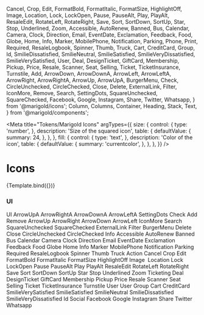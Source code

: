   Cancel,
  Crop,
  Edit,
  FormatBold,
  FormatItalic,
  FormatSize,
  HighlightOff,
  Image,
  Location,
  Lock,
  LockOpen,
  Pause,
  PauseAlt,
  Play,
  PlayAlt,
  ResaleEdit,
  RotateLeft,
  RotateRight,
  Save,
  Sort,
  SortDown,
  SortUp,
  Star,
  Stop,
  Underlined,
  Zoom,
  Accessible,
  AutoRenew,
  Banned,
  Bus,
  Calendar,
  Camera,
  Clock,
  Direction,
  Email,
  EventDate,
  Exclamation,
  Feedback,
  Food,
  Globe,
  Home,
  Info,
  Marker,
  MobilePhone,
  Notification,
  Parking,
  Phone,
  Print,
  Required,
  ResaleLogbook,
  Spinner,
  Thumb,
  Truck,
  Cart,
  CreditCard,
  Group,
  Id,
  SmilieDissatisfied,
  SmilieNeutral,
  SmilieSatisfied,
  SmilieVeryDissatisfied,
  SmilieVerySatisfied,
  User,
  Deal,
  DesignTicket,
  GiftCard,
  Membership,
  Pickup,
  Price,
  Resale,
  Scanner,
  Seat,
  Selling,
  Ticket,
  TicketInsurance,
  Turnstile,
  Add,
  ArrowDown,
  ArrowDownA,
  ArrowLeft,
  ArrowLeftA,
  ArrowRight,
  ArrowRightA,
  ArrowUp,
  ArrowUpA,
  BurgerMenu,
  Check,
  CircleUnchecked,
  CircleChecked,
  Close,
  Delete,
  ExternalLink,
  Filter,
  IconMore,
  Remove,
  Search,
  SettingDots,
  SquareUnchecked,
  SquareChecked,
  Facebook,
  Google,
  Instagram,
  Share,
  Twitter,
  Whatsapp,
} from '@marigold/icons';
  Column,
  Columns,
  Container,
  Heading,
  Stack,
  Text,
} from '@marigold/components';

<Meta
  title="Tokens/Marigold Icons"
  argTypes={{
    size: {
      control: {
        type: 'number',
      },
      description: 'Size of the squared icon',
      table: {
        defaultValue: {
          summary: 24,
        },
      },
    },
    fill: {
      control: {
        type: 'text',
      },
      description: 'Color of the icon',
      table: {
        defaultValue: {
          summary: 'currentcolor',
        },
      },
    },
  }}
/>

# Icons


<Canvas>
  <Story name="Example">{Template.bind({})}</Story>
</Canvas>

<ArgsTable story="Example" />

### UI

<Canvas>
  <Story name="UI">
    <Columns space={8}>
      <Column width={4}>
        <Heading>UI</Heading>
        <Container
          className={useStyles({
            css: {
              bg: 'white',
              p: '8px',
              display: 'flex',
              justifyContent: 'space-between',
            },
          })}
        >
          <Text>ArrowUpA</Text>
          <ArrowUpA />
        </Container>
        <Container
          className={useStyles({
            css: {
              bg: '#e9e7eb',
              p: '8px',
              display: 'flex',
              justifyContent: 'space-between',
            },
          })}
        >
          <Text>ArrowRightA</Text>
          <ArrowRightA />
        </Container>
        <Container
          className={useStyles({
            css: {
              bg: 'white',
              p: '8px',
              display: 'flex',
              justifyContent: 'space-between',
            },
          })}
        >
          <Text>ArrowDownA</Text>
          <ArrowDownA />
        </Container>
        <Container
          className={useStyles({
            css: {
              bg: '#e9e7eb',
              p: '8px',
              display: 'flex',
              justifyContent: 'space-between',
            },
          })}
        >
          <Text>ArrowLeftA</Text>
          <ArrowLeftA />
        </Container>
        <Container
          className={useStyles({
            css: {
              bg: 'white',
              p: '8px',
              display: 'flex',
              justifyContent: 'space-between',
            },
          })}
        >
          <Text>SettingDots</Text>
          <SettingDots />
        </Container>
        <Container
          className={useStyles({
            css: {
              bg: '#e9e7eb',
              p: '8px',
              display: 'flex',
              justifyContent: 'space-between',
            },
          })}
        >
          <Text>Check</Text>
          <Check />
        </Container>
        <Container
          className={useStyles({
            css: {
              bg: 'white',
              p: '8px',
              display: 'flex',
              justifyContent: 'space-between',
            },
          })}
        >
          <Text>Add</Text>
          <Add />
        </Container>
      </Column>
      <Column width={4}>
        <Container
          className={useStyles({
            css: {
              bg: '#e9e7eb',
              p: '8px',
              display: 'flex',
              justifyContent: 'space-between',
            },
          })}
        >
          <Text>Remove</Text>
          <Remove />
        </Container>
        <Container
          className={useStyles({
            css: {
              bg: 'white',
              p: '8px',
              display: 'flex',
              justifyContent: 'space-between',
            },
          })}
        >
          <Text>ArrowUp</Text>
          <ArrowUp />
        </Container>
        <Container
          className={useStyles({
            css: {
              bg: '#e9e7eb',
              p: '8px',
              display: 'flex',
              justifyContent: 'space-between',
            },
          })}
        >
          <Text>ArrowRight</Text>
          <ArrowRight />
        </Container>
        <Container
          className={useStyles({
            css: {
              bg: 'white',
              p: '8px',
              display: 'flex',
              justifyContent: 'space-between',
            },
          })}
        >
          <Text>ArrowDown</Text>
          <ArrowDown />
        </Container>
        <Container
          className={useStyles({
            css: {
              bg: '#e9e7eb',
              p: '8px',
              display: 'flex',
              justifyContent: 'space-between',
            },
          })}
        >
          <Text>ArrowLeft</Text>
          <ArrowLeft />
        </Container>
        <Container
          className={useStyles({
            css: {
              bg: 'white',
              p: '8px',
              display: 'flex',
              justifyContent: 'space-between',
            },
          })}
        >
          <Text>IconMore</Text>
          <IconMore />
        </Container>
        <Container
          className={useStyles({
            css: {
              bg: '#e9e7eb',
              p: '8px',
              display: 'flex',
              justifyContent: 'space-between',
            },
          })}
        >
          <Text>Search</Text>
          <Search />
        </Container>
        <Container
          className={useStyles({
            css: {
              bg: 'white',
              p: '8px',
              display: 'flex',
              justifyContent: 'space-between',
            },
          })}
        >
          <Text>SquareUnchecked</Text>
          <SquareUnchecked />
        </Container>
      </Column>
      <Column width={4}>
        <Container
          className={useStyles({
            css: {
              bg: '#e9e7eb',
              p: '8px',
              display: 'flex',
              justifyContent: 'space-between',
            },
          })}
        >
          <Text>SquareChecked</Text>
          <SquareChecked />
        </Container>
        <Container
          className={useStyles({
            css: {
              bg: 'white',
              p: '8px',
              display: 'flex',
              justifyContent: 'space-between',
            },
          })}
        >
          <Text>ExternalLink</Text>
          <ExternalLink />
        </Container>
        <Container
          className={useStyles({
            css: {
              bg: '#e9e7eb',
              p: '8px',
              display: 'flex',
              justifyContent: 'space-between',
            },
          })}
        >
          <Text>Filter</Text>
          <Filter />
        </Container>
        <Container
          className={useStyles({
            css: {
              bg: 'white',
              p: '8px',
              display: 'flex',
              justifyContent: 'space-between',
            },
          })}
        >
          <Text>BurgerMenu</Text>
          <BurgerMenu />
        </Container>
        <Container
          className={useStyles({
            css: {
              bg: '#e9e7eb',
              p: '8px',
              display: 'flex',
              justifyContent: 'space-between',
            },
          })}
        >
          <Text>Delete</Text>
          <Delete />
        </Container>
        <Container
          className={useStyles({
            css: {
              bg: 'white',
              p: '8px',
              display: 'flex',
              justifyContent: 'space-between',
            },
          })}
        >
          <Text>Close</Text>
          <Close />
        </Container>
        <Container
          className={useStyles({
            css: {
              bg: '#e9e7eb',
              p: '8px',
              display: 'flex',
              justifyContent: 'space-between',
            },
          })}
        >
          <Text>CircleUnchecked</Text>
          <CircleUnchecked />
        </Container>
        <Container
          className={useStyles({
            css: {
              bg: 'white',
              p: '8px',
              display: 'flex',
              justifyContent: 'space-between',
            },
          })}
        >
          <Text>CircleChecked</Text>
          <CircleChecked />
        </Container>
      </Column>
    </Columns>
  </Story>
  <Story name="Info">
    <Columns space={8}>
      <Column width={4}>
        <Heading>Info</Heading>
        <Container
          className={useStyles({
            css: {
              bg: 'white',
              p: '8px',
              display: 'flex',
              justifyContent: 'space-between',
            },
          })}
        >
          <Text>Accessible</Text>
          <Accessible />
        </Container>
        <Container
          className={useStyles({
            css: {
              bg: '#e9e7eb',
              p: '8px',
              display: 'flex',
              justifyContent: 'space-between',
            },
          })}
        >
          <Text>AutoRenew</Text>
          <AutoRenew />
        </Container>
        <Container
          className={useStyles({
            css: {
              bg: 'white',
              p: '8px',
              display: 'flex',
              justifyContent: 'space-between',
            },
          })}
        >
          <Text>Banned</Text>
          <Banned />
        </Container>
        <Container
          className={useStyles({
            css: {
              bg: '#e9e7eb',
              p: '8px',
              display: 'flex',
              justifyContent: 'space-between',
            },
          })}
        >
          <Text>Bus</Text>
          <Bus />
        </Container>
        <Container
          className={useStyles({
            css: {
              bg: 'white',
              p: '8px',
              display: 'flex',
              justifyContent: 'space-between',
            },
          })}
        >
          <Text>Calendar</Text>
          <Calendar />
        </Container>
        <Container
          className={useStyles({
            css: {
              bg: '#e9e7eb',
              p: '8px',
              display: 'flex',
              justifyContent: 'space-between',
            },
          })}
        >
          <Text>Camera</Text>
          <Camera />
        </Container>
        <Container
          className={useStyles({
            css: {
              bg: 'white',
              p: '8px',
              display: 'flex',
              justifyContent: 'space-between',
            },
          })}
        >
          <Text>Clock</Text>
          <Clock />
        </Container>
        <Container
          className={useStyles({
            css: {
              bg: '#e9e7eb',
              p: '8px',
              display: 'flex',
              justifyContent: 'space-between',
            },
          })}
        >
          <Text>Direction</Text>
          <Direction />
        </Container>
      </Column>
      <Column width={4}>
        <Container
          className={useStyles({
            css: {
              bg: 'white',
              p: '8px',
              display: 'flex',
              justifyContent: 'space-between',
            },
          })}
        >
          <Text>Email</Text>
          <Email />
        </Container>
        <Container
          className={useStyles({
            css: {
              bg: '#e9e7eb',
              p: '8px',
              display: 'flex',
              justifyContent: 'space-between',
            },
          })}
        >
          <Text>EventDate</Text>
          <EventDate />
        </Container>
        <Container
          className={useStyles({
            css: {
              bg: 'white',
              p: '8px',
              display: 'flex',
              justifyContent: 'space-between',
            },
          })}
        >
          <Text>Exclamation</Text>
          <Exclamation />
        </Container>
        <Container
          className={useStyles({
            css: {
              bg: '#e9e7eb',
              p: '8px',
              display: 'flex',
              justifyContent: 'space-between',
            },
          })}
        >
          <Text>Feedback</Text>
          <Feedback />
        </Container>
        <Container
          className={useStyles({
            css: {
              bg: 'white',
              p: '8px',
              display: 'flex',
              justifyContent: 'space-between',
            },
          })}
        >
          <Text>Food</Text>
          <Food />
        </Container>
        <Container
          className={useStyles({
            css: {
              bg: '#e9e7eb',
              p: '8px',
              display: 'flex',
              justifyContent: 'space-between',
            },
          })}
        >
          <Text>Globe</Text>
          <Globe />
        </Container>
        <Container
          className={useStyles({
            css: {
              bg: 'white',
              p: '8px',
              display: 'flex',
              justifyContent: 'space-between',
            },
          })}
        >
          <Text>Home</Text>
          <Home />
        </Container>
        <Container
          className={useStyles({
            css: {
              bg: '#e9e7eb',
              p: '8px',
              display: 'flex',
              justifyContent: 'space-between',
            },
          })}
        >
          <Text>Info</Text>
          <Info />
        </Container>
        <Container
          className={useStyles({
            css: {
              bg: 'white',
              p: '8px',
              display: 'flex',
              justifyContent: 'space-between',
            },
          })}
        >
          <Text>Marker</Text>
          <Marker />
        </Container>
      </Column>
      <Column width={4}>
        <Container
          className={useStyles({
            css: {
              bg: '#e9e7eb',
              p: '8px',
              display: 'flex',
              justifyContent: 'space-between',
            },
          })}
        >
          <Text>MobilePhone</Text>
          <MobilePhone />
        </Container>
        <Container
          className={useStyles({
            css: {
              bg: 'white',
              p: '8px',
              display: 'flex',
              justifyContent: 'space-between',
            },
          })}
        >
          <Text>Notification</Text>
          <Notification />
        </Container>
        <Container
          className={useStyles({
            css: {
              bg: '#e9e7eb',
              p: '8px',
              display: 'flex',
              justifyContent: 'space-between',
            },
          })}
        >
          <Text>Parking</Text>
          <Parking />
        </Container>
        <Container
          className={useStyles({
            css: {
              bg: 'white',
              p: '8px',
              display: 'flex',
              justifyContent: 'space-between',
            },
          })}
        >
          <Text>Required</Text>
          <Required />
        </Container>
        <Container
          className={useStyles({
            css: {
              bg: '#e9e7eb',
              p: '8px',
              display: 'flex',
              justifyContent: 'space-between',
            },
          })}
        >
          <Text>ResaleLogbook</Text>
          <ResaleLogbook />
        </Container>
        <Container
          className={useStyles({
            css: {
              bg: 'white',
              p: '8px',
              display: 'flex',
              justifyContent: 'space-between',
            },
          })}
        >
          <Text>Spinner</Text>
          <Spinner />
        </Container>
        <Container
          className={useStyles({
            css: {
              bg: '#e9e7eb',
              p: '8px',
              display: 'flex',
              justifyContent: 'space-between',
            },
          })}
        >
          <Text>Thumb</Text>
          <Thumb />
        </Container>
        <Container
          className={useStyles({
            css: {
              bg: 'white',
              p: '8px',
              display: 'flex',
              justifyContent: 'space-between',
            },
          })}
        >
          <Text>Truck</Text>
          <Truck />
        </Container>
      </Column>
    </Columns>
  </Story>
  <Story name="Action">
    <Columns space={8}>
      <Column width={4}>
        <Heading>Action</Heading>
        <Container
          className={useStyles({
            css: {
              bg: 'white',
              p: '8px',
              display: 'flex',
              justifyContent: 'space-between',
            },
          })}
        >
          <Text>Cancel</Text>
          <Cancel />
        </Container>
        <Container
          className={useStyles({
            css: {
              bg: '#e9e7eb',
              p: '8px',
              display: 'flex',
              justifyContent: 'space-between',
            },
          })}
        >
          <Text>Crop</Text>
          <Crop />
        </Container>
        <Container
          className={useStyles({
            css: {
              bg: 'white',
              p: '8px',
              display: 'flex',
              justifyContent: 'space-between',
            },
          })}
        >
          <Text>Edit</Text>
          <Edit />
        </Container>
        <Container
          className={useStyles({
            css: {
              bg: '#e9e7eb',
              p: '8px',
              display: 'flex',
              justifyContent: 'space-between',
            },
          })}
        >
          <Text>FormatBold</Text>
          <FormatBold />
        </Container>
        <Container
          className={useStyles({
            css: {
              bg: 'white',
              p: '8px',
              display: 'flex',
              justifyContent: 'space-between',
            },
          })}
        >
          <Text>FormatItalic</Text>
          <FormatItalic />
        </Container>
        <Container
          className={useStyles({
            css: {
              bg: '#e9e7eb',
              p: '8px',
              display: 'flex',
              justifyContent: 'space-between',
            },
          })}
        >
          <Text>FormatSize</Text>
          <FormatSize />
        </Container>
        <Container
          className={useStyles({
            css: {
              bg: 'white',
              p: '8px',
              display: 'flex',
              justifyContent: 'space-between',
            },
          })}
        >
          <Text>HighlightOff</Text>
          <HighlightOff />
        </Container>
        <Container
          className={useStyles({
            css: {
              bg: '#e9e7eb',
              p: '8px',
              display: 'flex',
              justifyContent: 'space-between',
            },
          })}
        >
          <Text>Image</Text>
          <Image />
        </Container>
      </Column>
      <Column width={4}>
        <Container
          className={useStyles({
            css: {
              bg: 'white',
              p: '8px',
              display: 'flex',
              justifyContent: 'space-between',
            },
          })}
        >
          <Text>Location</Text>
          <Location />
        </Container>
        <Container
          className={useStyles({
            css: {
              bg: '#e9e7eb',
              p: '8px',
              display: 'flex',
              justifyContent: 'space-between',
            },
          })}
        >
          <Text>Lock</Text>
          <Lock />
        </Container>
        <Container
          className={useStyles({
            css: {
              bg: 'white',
              p: '8px',
              display: 'flex',
              justifyContent: 'space-between',
            },
          })}
        >
          <Text>LockOpen</Text>
          <LockOpen />
        </Container>
        <Container
          className={useStyles({
            css: {
              bg: '#e9e7eb',
              p: '8px',
              display: 'flex',
              justifyContent: 'space-between',
            },
          })}
        >
          <Text>Pause</Text>
          <Pause />
        </Container>
        <Container
          className={useStyles({
            css: {
              bg: 'white',
              p: '8px',
              display: 'flex',
              justifyContent: 'space-between',
            },
          })}
        >
          <Text>PauseAlt</Text>
          <PauseAlt />
        </Container>
        <Container
          className={useStyles({
            css: {
              bg: '#e9e7eb',
              p: '8px',
              display: 'flex',
              justifyContent: 'space-between',
            },
          })}
        >
          <Text>Play</Text>
          <Play />
        </Container>
        <Container
          className={useStyles({
            css: {
              bg: 'white',
              p: '8px',
              display: 'flex',
              justifyContent: 'space-between',
            },
          })}
        >
          <Text>PlayAlt</Text>
          <PlayAlt />
        </Container>
        <Container
          className={useStyles({
            css: {
              bg: '#e9e7eb',
              p: '8px',
              display: 'flex',
              justifyContent: 'space-between',
            },
          })}
        >
          <Text>ResaleEdit</Text>
          <ResaleEdit />
        </Container>
        <Container
          className={useStyles({
            css: {
              bg: 'white',
              p: '8px',
              display: 'flex',
              justifyContent: 'space-between',
            },
          })}
        >
          <Text>RotateLeft</Text>
          <RotateLeft />
        </Container>
      </Column>
      <Column width={4}>
        <Container
          className={useStyles({
            css: {
              bg: '#e9e7eb',
              p: '8px',
              display: 'flex',
              justifyContent: 'space-between',
            },
          })}
        >
          <Text>RotateRight</Text>
          <RotateRight />
        </Container>
        <Container
          className={useStyles({
            css: {
              bg: 'white',
              p: '8px',
              display: 'flex',
              justifyContent: 'space-between',
            },
          })}
        >
          <Text>Save</Text>
          <Save />
        </Container>
        <Container
          className={useStyles({
            css: {
              bg: '#e9e7eb',
              p: '8px',
              display: 'flex',
              justifyContent: 'space-between',
            },
          })}
        >
          <Text>Sort</Text>
          <Sort />
        </Container>
        <Container
          className={useStyles({
            css: {
              bg: 'white',
              p: '8px',
              display: 'flex',
              justifyContent: 'space-between',
            },
          })}
        >
          <Text>SortDown</Text>
          <SortDown />
        </Container>
        <Container
          className={useStyles({
            css: {
              bg: '#e9e7eb',
              p: '8px',
              display: 'flex',
              justifyContent: 'space-between',
            },
          })}
        >
          <Text>SortUp</Text>
          <SortUp />
        </Container>
        <Container
          className={useStyles({
            css: {
              bg: 'white',
              p: '8px',
              display: 'flex',
              justifyContent: 'space-between',
            },
          })}
        >
          <Text>Star</Text>
          <Star />
        </Container>
        <Container
          className={useStyles({
            css: {
              bg: '#e9e7eb',
              p: '8px',
              display: 'flex',
              justifyContent: 'space-between',
            },
          })}
        >
          <Text>Stop</Text>
          <Stop />
        </Container>
        <Container
          className={useStyles({
            css: {
              bg: 'white',
              p: '8px',
              display: 'flex',
              justifyContent: 'space-between',
            },
          })}
        >
          <Text>Underlined</Text>
          <Underlined />
        </Container>
        <Container
          className={useStyles({
            css: {
              bg: '#e9e7eb',
              p: '8px',
              display: 'flex',
              justifyContent: 'space-between',
            },
          })}
        >
          <Text>Zoom</Text>
          <Zoom />
        </Container>
      </Column>
    </Columns>
  </Story>
  <Story name="Ticketing">
    <Columns space={8}>
      <Column width={4}>
        <Heading>Ticketing</Heading>
        <Container
          className={useStyles({
            css: {
              bg: 'white',
              p: '8px',
              display: 'flex',
              justifyContent: 'space-between',
            },
          })}
        >
          <Text>Deal</Text>
          <Deal />
        </Container>
        <Container
          className={useStyles({
            css: {
              bg: '#e9e7eb',
              p: '8px',
              display: 'flex',
              justifyContent: 'space-between',
            },
          })}
        >
          <Text>DesignTicket</Text>
          <DesignTicket />
        </Container>
        <Container
          className={useStyles({
            css: {
              bg: 'white',
              p: '8px',
              display: 'flex',
              justifyContent: 'space-between',
            },
          })}
        >
          <Text>GiftCard</Text>
          <GiftCard />
        </Container>
        <Container
          className={useStyles({
            css: {
              bg: '#e9e7eb',
              p: '8px',
              display: 'flex',
              justifyContent: 'space-between',
            },
          })}
        >
          <Text>Membership</Text>
          <Membership />
        </Container>
        <Container
          className={useStyles({
            css: {
              bg: 'white',
              p: '8px',
              display: 'flex',
              justifyContent: 'space-between',
            },
          })}
        >
          <Text>Pickup</Text>
          <Pickup />
        </Container>
        <Container
          className={useStyles({
            css: {
              bg: '#e9e7eb',
              p: '8px',
              display: 'flex',
              justifyContent: 'space-between',
            },
          })}
        >
          <Text>Price</Text>
          <Price />
        </Container>
      </Column>
      <Column width={4}>
        <Container
          className={useStyles({
            css: {
              bg: 'white',
              p: '8px',
              display: 'flex',
              justifyContent: 'space-between',
            },
          })}
        >
          <Text>Resale</Text>
          <Resale />
        </Container>
        <Container
          className={useStyles({
            css: {
              bg: '#e9e7eb',
              p: '8px',
              display: 'flex',
              justifyContent: 'space-between',
            },
          })}
        >
          <Text>Scanner</Text>
          <Scanner />
        </Container>
        <Container
          className={useStyles({
            css: {
              bg: 'white',
              p: '8px',
              display: 'flex',
              justifyContent: 'space-between',
            },
          })}
        >
          <Text>Seat</Text>
          <Seat />
        </Container>
        <Container
          className={useStyles({
            css: {
              bg: '#e9e7eb',
              p: '8px',
              display: 'flex',
              justifyContent: 'space-between',
            },
          })}
        >
          <Text>Selling</Text>
          <Selling />
        </Container>
        <Container
          className={useStyles({
            css: {
              bg: 'white',
              p: '8px',
              display: 'flex',
              justifyContent: 'space-between',
            },
          })}
        >
          <Text>Ticket</Text>
          <Ticket />
        </Container>
        <Container
          className={useStyles({
            css: {
              bg: '#e9e7eb',
              p: '8px',
              display: 'flex',
              justifyContent: 'space-between',
            },
          })}
        >
          <Text>TicketInsurance</Text>
          <TicketInsurance />
        </Container>
        <Container
          className={useStyles({
            css: {
              bg: 'white',
              p: '8px',
              display: 'flex',
              justifyContent: 'space-between',
            },
          })}
        >
          <Text>Turnstile</Text>
          <Turnstile />
        </Container>
      </Column>
    </Columns>
  </Story>
  <Story name="User">
    <Columns space={8}>
      <Column width={4}>
        <Heading>User</Heading>
        <Container
          className={useStyles({
            css: {
              bg: 'white',
              p: '8px',
              display: 'flex',
              justifyContent: 'space-between',
            },
          })}
        >
          <Text>User</Text>
          <User />
        </Container>
        <Container
          className={useStyles({
            css: {
              bg: '#e9e7eb',
              p: '8px',
              display: 'flex',
              justifyContent: 'space-between',
            },
          })}
        >
          <Text>Group</Text>
          <Group />
        </Container>
        <Container
          className={useStyles({
            css: {
              bg: 'white',
              p: '8px',
              display: 'flex',
              justifyContent: 'space-between',
            },
          })}
        >
          <Text>Cart</Text>
          <Cart />
        </Container>
        <Container
          className={useStyles({
            css: {
              bg: '#e9e7eb',
              p: '8px',
              display: 'flex',
              justifyContent: 'space-between',
            },
          })}
        >
          <Text>CreditCard</Text>
          <CreditCard />
        </Container>
        <Container
          className={useStyles({
            css: {
              bg: 'white',
              p: '8px',
              display: 'flex',
              justifyContent: 'space-between',
            },
          })}
        >
          <Text>SmilieVerySatisfied</Text>
          <SmilieVerySatisfied />
        </Container>
      </Column>
      <Column width={4}>
        <Container
          className={useStyles({
            css: {
              bg: '#e9e7eb',
              p: '8px',
              display: 'flex',
              justifyContent: 'space-between',
            },
          })}
        >
          <Text>SmilieSatisfied</Text>
          <SmilieSatisfied />
        </Container>
        <Container
          className={useStyles({
            css: {
              bg: 'white',
              p: '8px',
              display: 'flex',
              justifyContent: 'space-between',
            },
          })}
        >
          <Text>SmilieNeutral</Text>
          <SmilieNeutral />
        </Container>
        <Container
          className={useStyles({
            css: {
              bg: '#e9e7eb',
              p: '8px',
              display: 'flex',
              justifyContent: 'space-between',
            },
          })}
        >
          <Text>SmilieDissatisfied</Text>
          <SmilieDissatisfied />
        </Container>
        <Container
          className={useStyles({
            css: {
              bg: 'white',
              p: '8px',
              display: 'flex',
              justifyContent: 'space-between',
            },
          })}
        >
          <Text>SmilieVeryDissatisfied</Text>
          <SmilieVeryDissatisfied />
        </Container>
        <Container
          className={useStyles({
            css: {
              bg: '#e9e7eb',
              p: '8px',
              display: 'flex',
              justifyContent: 'space-between',
            },
          })}
        >
          <Text>Id</Text>
          <Id />
        </Container>
      </Column>
    </Columns>
  </Story>
  <Story name="Social">
    <Columns space={8}>
      <Column width={4}>
        <Heading>Social</Heading>
        <Container
          className={useStyles({
            css: {
              bg: 'white',
              p: '8px',
              display: 'flex',
              justifyContent: 'space-between',
            },
          })}
        >
          <Text>Facebook</Text>
          <Facebook />
        </Container>
        <Container
          className={useStyles({
            css: {
              bg: '#e9e7eb',
              p: '8px',
              display: 'flex',
              justifyContent: 'space-between',
            },
          })}
        >
          <Text>Google</Text>
          <Google />
        </Container>
        <Container
          className={useStyles({
            css: {
              bg: 'white',
              p: '8px',
              display: 'flex',
              justifyContent: 'space-between',
            },
          })}
        >
          <Text>Instagram</Text>
          <Instagram />
        </Container>
        <Container
          className={useStyles({
            css: {
              bg: '#e9e7eb',
              p: '8px',
              display: 'flex',
              justifyContent: 'space-between',
            },
          })}
        >
          <Text>Share</Text>
          <Share />
        </Container>
        <Container
          className={useStyles({
            css: {
              bg: 'white',
              p: '8px',
              display: 'flex',
              justifyContent: 'space-between',
            },
          })}
        >
          <Text>Twitter</Text>
          <Twitter />
        </Container>
        <Container
          className={useStyles({
            css: {
              bg: '#e9e7eb',
              p: '8px',
              display: 'flex',
              justifyContent: 'space-between',
            },
          })}
        >
          <Text>Whatsapp</Text>
          <Whatsapp />
        </Container>
      </Column>
    </Columns>
  </Story>
</Canvas>
